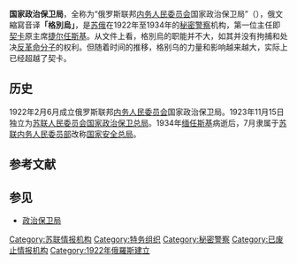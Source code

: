 {{unreferenced|time=2013-6-29}} 
{{seealso|中华苏维埃共和国临时中央政府国家政治保卫局}}
'''国家政治保卫局'''，全称为“俄罗斯联邦[[内务人民委员会|内务人民委员会]]国家政治保卫局”（{{lang-ru|Государственное Политическое Управление НКВД РСФСР}}），俄文縮寫{{lang|ru|ГПУ}}音译'''「格別烏」'''，是[[苏俄|苏俄]]在1922年至1934年的[[秘密警察|秘密警察]]机构，第一位主任即[[契卡|契卡]]原主席[[捷尔任斯基|捷尔任斯基]]。从文件上看，格別烏的职能并不大，如其并没有拘捕和处决[[反革命分子|反革命分子]]的权利。但随着时间的推移，格别乌的力量和影响越来越大，实际上已经超越了契卡。

==历史==
1922年2月6月成立俄罗斯联邦[[内务人民委员会|内务人民委员会]]国家政治保卫局。1923年11月15日独立为[[苏联人民委员会|苏联人民委员会]][[国家政治保卫总局|国家政治保卫总局]]。1934年[[缅任斯基|缅任斯基]]病逝后，7月隶属于[[苏联内务人民委员部|苏联内务人民委员部]]改称[[内务人民委员部国家安全总局|国家安全总局]]。

== 参考文献 ==
{{Reflist}}

== 参见 ==
{{Portal|苏联|俄羅斯|政治|警察與執法}}
* [[政治保卫局|政治保卫局]]

[[Category:苏联情报机构|Category:苏联情报机构]]
[[Category:特务组织|Category:特务组织]]
[[Category:秘密警察|Category:秘密警察]]
[[Category:已废止情报机构|Category:已废止情报机构]]
[[Category:1922年俄羅斯建立|Category:1922年俄羅斯建立]]